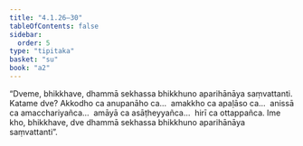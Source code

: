 ```yaml
---
title: "4.1.26–30"
tableOfContents: false
sidebar:
  order: 5
type: "tipitaka"
basket: "su"
book: "a2"
---
```



<DynamicBreadcrumb />

<Division number="186" book="a2" bookNo="15" page="95">

<Paragraph number="281" book="a2">
“Dveme, bhikkhave, dhammā sekhassa bhikkhuno aparihānāya saṃvattanti. Katame dve? Akkodho ca anupanāho ca…  amakkho ca apaḷāso ca…  anissā ca amacchariyañca…  amāyā ca asāṭheyyañca…  hirī ca ottappañca. Ime kho, bhikkhave, dve dhammā sekhassa bhikkhuno aparihānāya saṃvattanti”.
</Paragraph>
</Division>